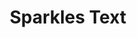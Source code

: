 ---
title: Sparkles Text
description: A dynamic text that generates continuous sparkles with smooth transitions, perfect for highlighting text with animated stars.
category: text
---